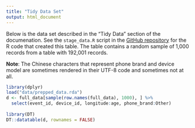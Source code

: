 ```yaml
---
title: "Tidy Data Set"
output: html_document
---
```


Below is the data set described in the "Tidy Data" section of the documenation. 
See the `stage_data.R` script in the 
[GitHub repository](https://github.com/NateByers/TalkingData) for the R code
that created this table. The table contains a random sample of 1,000 records 
from a table with 192,001 records.

__Note__: The Chinese characters that represent phone brand  and device model 
are sometimes rendered in their UTF-8 code and sometimes not at all.

```r
library(dplyr)
load("data/prepped_data.rda")
d <- full_data[sample(row.names(full_data), 1000), ] %>%
  select(event_id, device_id, longitude:age, phone_brand:Other)
  
library(DT)
DT::datatable(d, rownames = FALSE)
```



